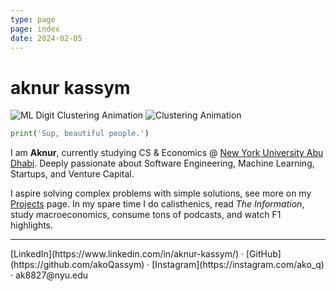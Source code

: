 ```yaml
---
type: page
page: index
date: 2024-02-05
---
```


# aknur kassym


<div className="flex-row">
  <Image
    src="/images/ml-digit-nobg.gif"
    width={250}
    height={250}
    alt="ML Digit Clustering Animation"
  />
  <Image
    src="/images/clustering-animation-nobg-optimize.gif"
    width={250}
    height={250}
    alt="Clustering Animation"
  />
</div>

```py
print('Sup, beautiful people.')
```
I am **Aknur**, currently studying CS & Economics @ [New York University Abu Dhabi](https://nyuad.nyu.edu/en/). 
Deeply passionate about Software Engineering, Machine Learning, Startups, and Venture Capital.

I aspire solving complex problems with simple solutions, see more on my [Projects](/projects) page. 
In my spare time I do calisthenics, read *The Information*, study macroeconomics, consume tons of podcasts, and watch F1 highlights.

---

<div>
  [LinkedIn](https://www.linkedin.com/in/aknur-kassym/) ·  [GitHub](https://github.com/akoQassym)  ·  [Instagram](https://instagram.com/ako_q)  ·  ak8827@nyu.edu
</div>
